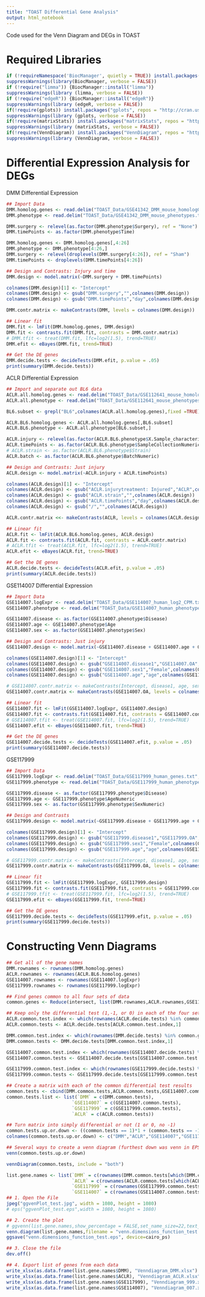 ```yaml
---
title: "TOAST Differential Gene Analysis"
output: html_notebook
---
```


Code used for the Venn Diagram and DEGs in TOAST

# Required Libraries
```r
if (!requireNamespace('BiocManager', quietly = TRUE)) install.packages('BiocManager')
suppressWarnings(library(BiocManager, verbose = FALSE))
if (!require("limma")) {BiocManager::install("limma")}
suppressWarnings(library (limma, verbose = FALSE))
if (!require("edgeR")) {BiocManager::install("edgeR")}
suppressWarnings(library (edgeR, verbose = FALSE))
if(!require(gplots)) install.packages("gplots", repos = "http://cran.us.r-project.org")
suppressWarnings(library (gplots, verbose = FALSE))
if(!require(matrixStats)) install.packages("matrixStats", repos = "http://cran.us.r-project.org")
suppressWarnings(library (matrixStats, verbose = FALSE))
if(!require(VennDiagram)) install.packages("VennDiagram", repos = "http://cran.us.r-project.org")
suppressWarnings(library (VennDiagram, verbose = FALSE))
```

# Differential Expression Analysis for DEGs
DMM Differential Expression
```r
## Import Data
DMM.homolog.genes <- read.delim("TOAST_Data/GSE41342_DMM_mouse_homologGenes.txt", row.names = 1)
DMM.phenotype <- read.delim("TOAST_Data/GSE41342_DMM_mouse_phenotypes.txt", row.names = 1)

DMM.surgery <- relevel(as.factor(DMM.phenotype$Surgery), ref = "None")
DMM.timePoints <- as.factor(DMM.phenotype$Time)

DMM.homolog.genes <- DMM.homolog.genes[,4:26]
DMM.phenotype <- DMM.phenotype[4:26,]
DMM.surgery <- relevel(droplevels(DMM.surgery[4:26]), ref = "Sham")
DMM.timePoints <- droplevels(DMM.timePoints[4:26])

## Design and Contrasts: Injury and time
DMM.design <- model.matrix(~DMM.surgery + DMM.timePoints)

colnames(DMM.design)[1] <- "Intercept"
colnames(DMM.design) <- gsub("DMM.surgery","",colnames(DMM.design))
colnames(DMM.design) <- gsub("DMM.timePoints","day",colnames(DMM.design))

DMM.contr.matrix <- makeContrasts(DMM, levels = colnames(DMM.design))

## Linear fit
DMM.fit <- lmFit(DMM.homolog.genes, DMM.design)
DMM.fit <- contrasts.fit(DMM.fit, contrasts = DMM.contr.matrix)
# DMM.tfit <- treat(DMM.fit, lfc=log2(1.5), trend=TRUE)
DMM.efit <- eBayes(DMM.fit, trend=TRUE)

## Get the DE genes
DMM.decide.tests <- decideTests(DMM.efit, p.value = .05)
print(summary(DMM.decide.tests))
```

ACLR Differential Expression
```r
## Import and separate out BL6 data
ACLR.all.homolog.genes <- read.delim("TOAST_Data/GSE112641_mouse_homologGenes.txt", row.names = 1)
ACLR.all.phenotype <- read.delim("TOAST_Data/GSE112641_mouse_phenotypes.txt", row.names = 1)

BL6.subset <- grepl("BL6",colnames(ACLR.all.homolog.genes),fixed =TRUE)

ACLR.BL6.homolog.genes <- ACLR.all.homolog.genes[,BL6.subset]
ACLR.BL6.phenotype <- ACLR.all.phenotype[BL6.subset,]

ACLR.injury <- relevel(as.factor(ACLR.BL6.phenotype$X.Sample_characteristics_ch1), ref="treatment: Uninjured")
ACLR.timePoints <- as.factor(ACLR.BL6.phenotype$SampleCollectionNumeric_Days)
# ACLR.strain <- as.factor(ACLR.BL6.phenotype$Strain)
ACLR.batch <- as.factor(ACLR.BL6.phenotype$BatchNumeric)

## Design and Contrasts: Just injury
ACLR.design <- model.matrix(~ACLR.injury + ACLR.timePoints)

colnames(ACLR.design)[1] <- "Intercept"
colnames(ACLR.design) <- gsub("ACLR.injurytreatment: Injured","ACLR",colnames(ACLR.design))
colnames(ACLR.design) <- gsub("ACLR.strain","",colnames(ACLR.design))
colnames(ACLR.design) <- gsub("ACLR.timePoints","day",colnames(ACLR.design))
colnames(ACLR.design) <- gsub("/","",colnames(ACLR.design))

ACLR.contr.matrix <<- makeContrasts(ACLR, levels = colnames(ACLR.design))

## Linear fit
ACLR.fit <- lmFit(ACLR.BL6.homolog.genes, ACLR.design)
ACLR.fit <- contrasts.fit(ACLR.fit, contrasts = ACLR.contr.matrix)
# ACLR.tfit <- treat(ACLR.fit, lfc=log2(1.5), trend=TRUE)
ACLR.efit <- eBayes(ACLR.fit, trend=TRUE)

## Get the DE genes
ACLR.decide.tests <- decideTests(ACLR.efit, p.value = .05)
print(summary(ACLR.decide.tests))
```

GSE114007 Differential Expression
```r
## Import Data
GSE114007.logExpr <- read.delim("TOAST_Data/GSE114007_human_log2_CPM.txt", row.names = 1)
GSE114007.phenotype <- read.delim("TOAST_Data/GSE114007_human_phenotypes.txt", row.names = 1)

GSE114007.disease <- as.factor(GSE114007.phenotype$Disease)
GSE114007.age <- GSE114007.phenotype$Age
GSE114007.sex <- as.factor(GSE114007.phenotype$Sex)

## Design and Contrasts: Just injury
GSE114007.design <- model.matrix(~GSE114007.disease + GSE114007.age + GSE114007.sex)

colnames(GSE114007.design)[1] <- "Intercept"
colnames(GSE114007.design) <- gsub("GSE114007.disease1","GSE114007.OA",colnames(GSE114007.design))
colnames(GSE114007.design) <- gsub("GSE114007.sex1","Female",colnames(GSE114007.design))
colnames(GSE114007.design) <- gsub("GSE114007.age","age",colnames(GSE114007.design))

# GSE114007.contr.matrix <- makeContrasts(Intercept, disease1, age, sex1, levels = colnames(GSE114007.design))
GSE114007.contr.matrix <- makeContrasts(GSE114007.OA, levels = colnames(GSE114007.design))

## Linear fit
GSE114007.fit <- lmFit(GSE114007.logExpr, GSE114007.design)
GSE114007.fit <- contrasts.fit(GSE114007.fit, contrasts = GSE114007.contr.matrix)
# GSE114007.tfit <- treat(GSE114007.fit, lfc=log2(1.5), trend=TRUE)
GSE114007.efit <- eBayes(GSE114007.fit, trend=TRUE)

## Get the DE genes
GSE114007.decide.tests <- decideTests(GSE114007.efit, p.value = .05)
print(summary(GSE114007.decide.tests))
```

GSE117999
```r
## Import Data
GSE117999.logExpr <- read.delim("TOAST_Data/GSE117999_human_genes.txt", row.names = 1)
GSE117999.phenotype <- read.delim("TOAST_Data/GSE117999_human_phenotypes.txt", row.names = 1)

GSE117999.disease <- as.factor(GSE117999.phenotype$Disease)
GSE117999.age <- GSE117999.phenotype$AgeNumeric
GSE117999.sex <- as.factor(GSE117999.phenotype$SexNumeric)

## Design and Contrasts
GSE117999.design <- model.matrix(~GSE117999.disease + GSE117999.age + GSE117999.sex)

colnames(GSE117999.design)[1] <- "Intercept"
colnames(GSE117999.design) <- gsub("GSE117999.disease1","GSE117999.OA",colnames(GSE117999.design))
colnames(GSE117999.design) <- gsub("GSE117999.sex1","Female",colnames(GSE117999.design))
colnames(GSE117999.design) <- gsub("GSE117999.age","age",colnames(GSE117999.design))

# GSE117999.contr.matrix <- makeContrasts(Intercept, disease1, age, sex1, levels = colnames(GSE117999.design))
GSE117999.contr.matrix <- makeContrasts(GSE117999.OA, levels = colnames(GSE117999.design))

## Linear fit
GSE117999.fit <- lmFit(GSE117999.logExpr, GSE117999.design)
GSE117999.fit <- contrasts.fit(GSE117999.fit, contrasts = GSE117999.contr.matrix)
# GSE117999.tfit <- treat(GSE117999.fit, lfc=log2(1.5), trend=TRUE)
GSE117999.efit <- eBayes(GSE117999.fit, trend=TRUE)

## Get the DE genes
GSE117999.decide.tests <- decideTests(GSE117999.efit, p.value = .05)
print(summary(GSE117999.decide.tests))
```

# Constructing Venn Diagrams
```r
## Get all of the gene names
DMM.rownames <- rownames(DMM.homolog.genes)
ACLR.rownames <- rownames(ACLR.BL6.homolog.genes)
GSE114007.rownames <- rownames(GSE114007.logExpr)
GSE117999.rownames <- rownames(GSE117999.logExpr)

## Find genes common to all four sets of data
common.genes <- Reduce(intersect, list(DMM.rownames,ACLR.rownames,GSE114007.rownames,GSE117999.rownames))

## Keep only the differential test (1,-1, or 0) in each of the four sets for genes that are common to all sets
ACLR.common.test.index <- which(rownames(ACLR.decide.tests) %in% common.genes)
ACLR.common.tests <- ACLR.decide.tests[ACLR.common.test.index,1]

DMM.common.test.index <- which(rownames(DMM.decide.tests) %in% common.genes)
DMM.common.tests <- DMM.decide.tests[DMM.common.test.index,1]

GSE114007.common.test.index <- which(rownames(GSE114007.decide.tests) %in% common.genes)
GSE114007.common.tests <- GSE114007.decide.tests[GSE114007.common.test.index,1]

GSE117999.common.test.index <- which(rownames(GSE117999.decide.tests) %in% common.genes)
GSE117999.common.tests <- GSE117999.decide.tests[GSE117999.common.test.index,1]

## Create a matrix with each of the common differential test results
common.tests <- cbind(DMM.common.tests,ACLR.common.tests,GSE114007.common.tests,GSE117999.common.tests)
common.tests.list <- list(`DMM` = c(DMM.common.tests),
                        `GSE114007` = c(GSE114007.common.tests),
                        `GSE117999` = c(GSE117999.common.tests),
                        `ACLR` = c(ACLR.common.tests))

## Turn matrix into simply differential or not (1 or 0, no -1)
common.tests.up.or.down <- ((common.tests == 1)*1 + (common.tests == -1)*1)
colnames(common.tests.up.or.down) <- c("DMM","ACLR","GSE114007","GSE117999")

## Several ways to create a venn diagram (furthest down was venn in EPS format)
venn(common.tests.up.or.down)

vennDiagram(common.tests, include = "both")

list.gene.names <- list(`DMM` = c(rownames(DMM.common.tests[which(DMM.common.tests != 0),1])),
                        `ACLR` = c(rownames(ACLR.common.tests[which(ACLR.common.tests != 0),1])),
                        `GSE117999` = c(rownames(GSE117999.common.tests[which(GSE117999.common.tests != 0),1])),
                        `GSE114007` = c(rownames(GSE114007.common.tests[which(GSE114007.common.tests != 0),1])))
## 1. Open the File
jpeg("ggvenPlot_test.jpg", width = 1080, height = 1080)
# eps("ggvenPlot_test.eps",width = 1080, height = 1080)

## 2. Create the plot
# ggvenn(list.gene.names,show_percentage = FALSE,set_name_size=22,text_size=20)
venn.diagram(list.gene.names,filename = "venn.dimensions_function_test.png")
ggsave("venn.dimensions_function_test.eps", device=cairo_ps)

## 3. Close the file
dev.off()

## 4. Export list of genes from each data
write_xlsx(as.data.frame(list.gene.names$DMM), "Venndiagram_DMM.xlsx")
write_xlsx(as.data.frame(list.gene.names$ACLR), "Venndiagram_ACLR.xlsx")
write_xlsx(as.data.frame(list.gene.names$GSE117999), "Venndiagram_999.xlsx")
write_xlsx(as.data.frame(list.gene.names$GSE114007), "Venndiagram_007.xlsx")
```



